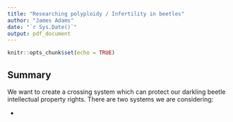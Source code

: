 ```yaml
---
title: "Researching polyploidy / Infertility in beetles"
author: "James Adams"
date: "`r Sys.Date()`"
output: pdf_document
---
```


```r
knitr::opts_chunk$set(echo = TRUE)
```

## Summary

We want to create a crossing system which can protect our darkling beetle intellectual property rights. There are two systems we are considering:

* 
